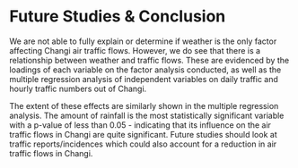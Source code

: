 # Future Studies & Conclusion

We are not able to fully explain or determine if weather is the only factor affecting Changi air traffic flows. However, we do see that there is a relationship between weather and traffic flows. These are evidenced by the loadings of each variable on the factor analysis conducted, as well as the multiple regression analysis of independent variables on daily traffic and hourly traffic numbers out of Changi. 

The extent of these effects are similarly shown in the multiple regression analysis. The amount of rainfall is the most statistically significant variable with a p-value of less than 0.05 - indicating that its influence on the air traffic flows in Changi are quite significant. 
Future studies should look at traffic reports/incidences which could also account for a reduction in air traffic flows in Changi.


